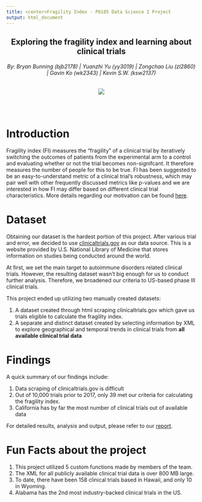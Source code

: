 ```yaml
---
title: <center>Fragility Index - P8105 Data Science I Project 
output: html_document
---
```


<h2 style="text-align: center;" markdown="1">Exploring the fragility index and learning about clinical trials</h2>
<h6 style="text-align: center;" markdown="1">By: Bryan Bunning (bjb2178)  |  Yuanzhi Yu (yy3019)  |  Zongchao Liu (zl2860)  |  Gavin Ko (wk2343)  |  Kevin S.W. (ksw2137)</h6>
<center><a href=""><img src="image/title-image.webp"></a></center>

<br></br>

# Introduction

Fragility index (FI) measures the "fragility" of a clinical trial by iteratively switching the outcomes of patients from the experimental arm to a control and evaluating whether or not the trial becomes non-signifcant. It therefore measures the number of people for this to be true. FI has been suggested to be an easy-to-understand metric of a clinical trial’s robustness, which may pair well with other frequently discussed metrics like p-values and we are interested in how FI may differ based on different clinical trial characteristics. More details regarding our motivation can be found [here](proj_background.html).

# Dataset

Obtaining our dataset is the hardest portion of this project. After various trial and error, we decided to use [clinicaltrials.gov](https://clinicaltrials.gov) as our data source. This is a website provided by U.S. National Library of Medicine that stores information on studies being conducted around the world. 

At first, we set the main target to autoimmune disorders related clinical trials. However, the resulting dataset wasn't big enough for us to conduct further analysis. Therefore, we broadened our criteria to US-based phase III clinical trials. 

This project ended up utilizing two manually created datasets:

1. A dataset created through html scraping clinicaltrials.gov which gave us trials eligible to calculate the fragility index.
2. A separate and distinct dataset created by selecting information by XML to explore geographical and temporal trends in clinical trials from **all available clinical trial data**

# Findings

A quick summary of our findings include:     

1.  Data scraping of clinicaltrials.gov is difficult
2.  Out of 10,000 trials prior to 2017, only 39 met our criteria for calculating the fragility index. 
3.  California has by far the most number of clinical trials out of available data

For detailed results, analysis and output, please refer to our [report](report.html).

# Fun Facts about the project

1. This project utilized 5 custom functions made by members of the team. 
2. The XML for all publicly available clinical trial data is over 800 MB large.
3. To date, there have been 158 clinical trials based in Hawaii, and only 10 in Wyoming.
4. Alabama has the 2nd most industry-backed clinical trials in the US.